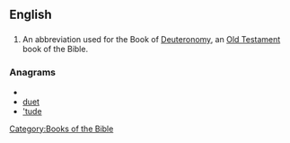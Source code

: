 ==English==
{{rfc}}
==={{abbreviation}}===
{{en-abbr}}

# {{biblical}} An abbreviation used for the Book of [[Deuteronomy]], an [[Old Testament]] book of the Bible.

===Anagrams===
* {{alphagram|detu}}
* [[duet#English|duet]]
* [['tude#English|'tude]]


[[Category:Books of the Bible]]